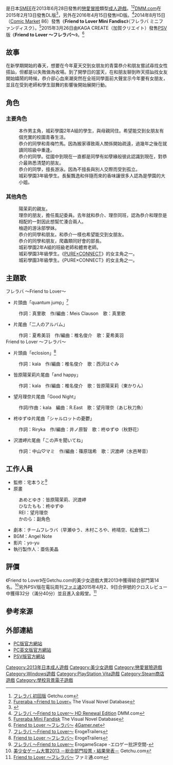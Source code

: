 {{Infobox animanga/Headerofja
|title= Friend to Lover
|image= Friend to Lover.jpg
|size= 274px
|caption= PC版封面圖
|japanese= フレラバ 〜Friend to Lover〜
|english= Fureraba 〜Friend to Lover〜
|kana= ふれらば
|romaji= Fureraba
|genre= 戀愛、學園
}}
{{Infobox animanga/Game
|標題=フレラバ 〜Friend to Lover〜（PC）<br>Friend to Lover 〜フレラバ〜（PSV）
|類型=[[戀愛冒險|戀愛冒險]]
|使用平台=Windows XP/Vista/7<br>[[PlayStation_Vita|PlayStation Vita]]
|遊戲引擎=[[Ethornell|Ethornell]]
|開發團隊=[[HOOKSOFT|SMEE]]
|代理商=SMEE（PC）<br>[[DMM.com|DMM.com]]（PC DL版、PC HD版）<br>加賀クリエイト→[[TGL|TGL]]→ENTERGRAM（PSV）<br>NekoNyan（HD英文版）
|製作人=
|監製=宅本うと
|腳本=早瀬ゆう、木村ころや<br>柊晴空、松倉慎二
|人物設定=あめとゆき、ひなたもも、[[REI|REI]]、かのら
|音樂=Angel Note
|遊戲人數=1
|發售日=2013年6月28日（PC 初回版）<br>2013年9月27日（PC 通常版）<br>2015年2月13日（PC DL版）<br>2015年3月26日（PSV）<br>2016年4月15日（PC HD版）<br>2018年3月30日（18禁HD英文版）<br>2018年5月4日（全年齡HD英文版）
|對象年齡=18禁（PC）<br>[[CERO|CERO]] C（PSV）<br>全年齡（[[Steam|Steam]]）
|結局數=5
}}
{{Infobox animanga/Game
|標題=フレラバ ミニファンディスク
|類型=戀愛冒險
|使用平台=Windows XP/Vista/7/8
|遊戲引擎=Ethornell
|開發團隊=SMEE
|代理商=SMEE<br>DMM.com（DL版、HD版）<br>NekoNyan（HD英文版）
|製作人=
|監製=
|腳本=早瀬ゆう
|人物設定=あめとゆき、ひなたもも、REI
|音樂=
|遊戲人數=1
|發售日=2014年8月15日<br>2015年8月21日（DL版）<br>2016年5月13日（HD版）<br>2019年2月15日（HD英文版）
|對象年齡=18禁
|結局數=4
}}
{{Infobox animanga/Footerofja}}
{{Vgname|Friend to Lover|ja=フレラバ 〜Friend to Lover〜}}是日本[[HOOKSOFT|SMEE]]在2013年6月28日發售的[[戀愛冒險|戀愛冒險]]類型[[日本成人遊戲|成人遊戲]]。<ref>[http://www.getchu.com/soft.phtml?id=761824  フレラバ 初回版] {{Wayback|url=http://www.getchu.com/soft.phtml?id=761824 |date=20160421053630 }}Getchu.com{{ja}}</ref><ref>[https://vndb.org/v11856 Fureraba ~Friend to Lover~] {{Wayback|url=https://vndb.org/v11856 |date=20150313105353 }}The Visual Novel Database{{en}}</ref>[[DMM.com|DMM.com]]在2015年2月13日發售DL版<ref>{{cite web|url=http://dlsoft.dmm.co.jp/detail/has_0002/|title=【独占】 フレラバ 〜Friend to Lover〜 .|publisher=[[DMM.com|DMM.com]]|accessdate=2016年1月22日|language=ja|archive-date=2016年1月28日|archive-url=https://web.archive.org/web/20160128053655/http://dlsoft.dmm.co.jp/detail/has_0002/|dead-url=no}}</ref>，另外在2016年4月15日發售HD版。<ref>[http://dlsoft.dmm.co.jp/detail/has_0014/ フレラバ 〜Friend to Lover〜 HD Renewal Edition] {{Wayback|url=http://dlsoft.dmm.co.jp/detail/has_0014/ |date=20170910203313 }}DMM.com{{ja}}</ref>2014年8月15日（[[Comic_Market|Comic Market]] 86）發售《'''Friend to Lover Mini Fandisc'''》（フレラバ ミニファンディスク）。<ref>[https://vndb.org/v15602 Fureraba Mini Fandisk] {{Wayback|url=https://vndb.org/v15602 |date=20150310114428 }}The Visual Novel Database{{en}}</ref>2015年3月26日由KAGA CREATE（加賀クリエイト）發售[[PlayStation_Vita|PSV]]版《'''Friend to Lover 〜フレラバ〜'''》。<ref>[http://www.4gamer.net/games/284/G028476/ Friend to Lover ～フレラバ～] {{Wayback|url=http://www.4gamer.net/games/284/G028476/ |date=20151208140523 }}[[4Gamer.net|4Gamer.net]]{{ja}}</ref>

==故事==
在新學期開始的春天，想要在今年夏天交到女朋友的青葉恭介和朋友嘗試尋找女性搭訕，但都是以失敗做為收場。到了開學日的當天，在和朋友聊到昨天搭訕找女友開始嬉鬧的時候，恭介卻心血來潮突然在全班同學面前大聲宣示今年要有女朋友，並且在受到老師和學生鼓舞的影響後開始展開行動。

==角色==
===主要角色===
;{{nihongo|青葉恭介|青葉 恭介}}
:本作男主角，城彩學園2年A組的學生，與母親同住。希望能交到女朋友有個充實的校園青春生活。
;{{nihongo|皆原陽茉莉|皆原 陽茉莉|[[聲優|聲優]]：東かりん}}
:恭介的同學和青梅竹馬。因為搬家導致兩人關係開始疏遠，過幾年之後在就讀同班級中重逢。
;{{nihongo|望月理奈|望月 理奈|聲優：あじ秋刀魚}}
:恭介的同學。從國中到現在一直都是同學有如孽緣般彼此認識到現在，對恭介最熟悉清楚的朋友。
;{{nihongo|柊柚遊|柊 ゆずゆ|聲優：秋野花}}
:恭介的同學，擅長游泳。因為不擅長與別人交際而受到孤立。
;{{nihongo|澤渡岬|沢渡 岬|聲優：水邑琴音}}
:城彩學園3年級學生。長髮飄逸和伴隨而來的香味讓很多人認為是學園的大小姐。

===其他角色===
;{{nihongo|野野村智美|野々村 智美|聲優：鈴音華月}}
:陽茉莉的親友。
;{{nihongo|綾部真尋|綾部 まひろ|聲優：西乃ころね}}
:理奈的朋友，擔任風記委員。去年就和恭介、理奈同班，認為恭介和理奈是相配的一對因此想幫忙湊合兩人。
;{{nihongo|水澄真子|水澄 真子|聲優：白州妙}}
:柚遊的游泳部學妹。
;{{nihongo|瀨野元氣|瀬野 元気|聲優：蝦押丈}}
:恭介的同學和朋友。和恭介一樣也希望能交到女朋友。
;{{nihongo|須賀崎桃|須賀 崎桃|聲優：夏村伊介}}
:恭介的同學和朋友，爬蟲類同好會的部長。
;{{nihongo|近藤正義|近藤 正義|聲優：西岡賢吾}}
:城彩學園2年A組的班級老師和體育老師。
;{{nihongo|紺野彩里沙|紺野 彩里沙|聲優：[[森谷實園|森谷實園]]}}
:城彩學園3年級學生。《[[PURE×CONNECT|PURE×CONNECT]]》的女主角之一。
;{{nihongo|篠崎歩美|篠崎 あゆみ|聲優：井ノ上花}}
:城彩學園3年級學生。《PURE×CONNECT》的女主角之一。

==主題歌==
;フレラバ 〜Friend to Lover〜
*片頭曲「quantum jump」<ref>[http://erogetrailers.com/soft/9939 フレラバ ～Friend to Lover～] {{Wayback|url=http://erogetrailers.com/soft/9939 |date=20150508083642 }}ErogeTrailers{{ja}}</ref>
:作詞：真里歌　作/編曲：Meis Clauson　歌：真里歌
*片尾曲「二人のアルバム」
:作詞：夏希美羽　作/編曲：椎名俊介　歌：夏希美羽
;Friend to Lover 〜フレラバ〜
*片頭曲「eclosion」<ref>[http://erogetrailers.com/soft/13010 Friend to Lover ～フレラバ～] {{Wayback|url=http://erogetrailers.com/soft/13010 |date=20150921050024 }}ErogeTrailers{{ja}}</ref>
:作詞：kala　作/編曲：椎名俊介　歌：西沢はぐみ
*皆原陽茉莉片尾曲「and happy」
:作詞：kala　作/編曲：椎名俊介　歌：皆原陽茉莉（東かりん）
*望月理奈片尾曲「Good Night」
:作詞/作曲：kala　編曲：R.East　歌：望月理奈（あじ秋刀魚）
*柊ゆずゆ片尾曲「シャルロットの憂鬱」
:作詞：Riryka　作/編曲：井ノ原智　歌：柊ゆずゆ（秋野花）
*沢渡岬片尾曲「この声を聞いてね」
:作詞：中山♡マミ　作/編曲：篠原瑞希　歌：沢渡岬（水邑琴音）

==工作人員==
*監修：宅本うと<ref>[http://erogamescape.dyndns.org/~ap2/ero/toukei_kaiseki/game.php?game=18018 フレラバ ～Friend to Lover～] {{Wayback|url=http://erogamescape.dyndns.org/~ap2/ero/toukei_kaiseki/game.php?game=18018 |date=20151208052244 }}ErogameScape -エロゲー批評空間-{{ja}}</ref>
*原畫
:あめとゆき：皆原陽茉莉、沢渡岬
:ひなたもも：柊ゆずゆ
:REI：望月理奈
:かのら：副角色
*劇本：チームフレラバ（早瀬ゆう、木村ころや、柊晴空、松倉慎二）
*BGM：Angel Note
*影片：yo-yu
*執行製作人：亜佐美晶

==評價==
《Friend to Lover》在Getchu.com的美少女遊戲大賞2013中獲得綜合部門第14名。<ref>[http://www.getchu.com/pc/2013_g_ranking/ 美少女ゲーム大賞2013 －総合部門投票・結果発表－] {{Wayback|url=http://www.getchu.com/pc/2013_g_ranking/ |date=20170920010855 }}Getchu.com{{ja}}</ref>另外PSV版在電玩周刊[[ファミ通|ファミ通]]2015年4月2、9日合併號的クロスレビュー中獲得32分（滿分40分）並且進入金殿堂。<ref>[http://www.famitsu.com/cominy/?m=pc&a=page_h_title&title_id=31649 Friend to Lover 〜フレラバ〜] {{Wayback|url=http://www.famitsu.com/cominy/?m=pc&a=page_h_title&title_id=31649 |date=20150717121345 }}ファミ通.com{{ja}}</ref>

==參考來源==
{{reflist|30em}}

==外部連結==
*[http://www.hook-net.jp/smee/friendlover/ PC版官方網站]{{Wayback|url=http://www.hook-net.jp/smee/friendlover/ |date=20160115215502 }}{{ja}}
*[https://fureraba.nekonyansoft.com/ PC英文版官方網站]{{Wayback|url=https://fureraba.nekonyansoft.com/ |date=20180412010108 }}{{en}}
*[http://www.entergram.co.jp/Ftolover/ PSV版官方網站] {{Wayback|url=http://www.entergram.co.jp/Ftolover/ |date=20160405145730 }}{{ja}}

{{HOOKSOFT}}

[[Category:2013年日本成人遊戲|Category:2013年日本成人遊戲]]
[[Category:美少女遊戲|Category:美少女遊戲]]
[[Category:戀愛冒險遊戲|Category:戀愛冒險遊戲]]
[[Category:Windows遊戲|Category:Windows遊戲]]
[[Category:PlayStation_Vita遊戲|Category:PlayStation Vita遊戲]]
[[Category:Steam商店遊戲|Category:Steam商店遊戲]]
[[Category:學校背景電子遊戲|Category:學校背景電子遊戲]]